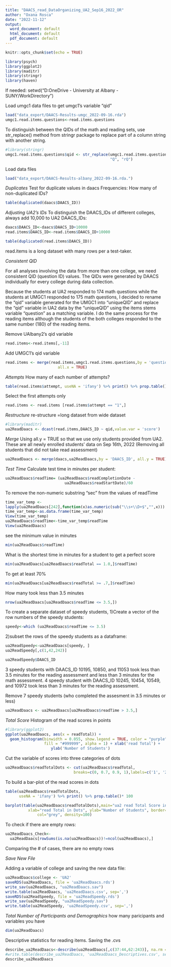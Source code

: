 ---
title: "DAACS_read_DataOrganizing_UA2_Sep16_2022_OR"
author: "Oxana Rosca"
date: "2022-11-12"
output:
  word_document: default
  html_document: default
  pdf_document: default
---

```{r setup, include=FALSE}
knitr::opts_chunk$set(echo = TRUE)
```

```{r}
library(psych)
library(ggplot2)
library(maditr)
library(stringr)
library(haven)
```

If needed:
setwd("D:OneDrive - University at Albany - SUNY/WorkDirectory")

Load umgc1 data files to get umgc1's variable "qid"
```{r}
load("data_export/DAACS-Results-umgc_2022-09-16.rda")
umgc1.read.items.questions<-read.items.questions
```

To distinguish between the QIDs of the math and reading sets, use str_replace() 
method from stringr package to replace part of a column string with another 
string. 
```{r}
#library(stringr)
umgc1.read.items.questions$qid <- str_replace(umgc1.read.items.questions$qid, 
                                              "Q", "rQ")
```

Load data files
```{r}
load("data_export/DAACS-Results-albany_2022-09-16.rda.")
```

*Duplicates*
Test for duplicate values in daacs
Frequencies: How many of non-duplicated IDs?
```{r}
table(duplicated(daacs$DAACS_ID))
```
*Adjusting UA2's IDs*
To distinguish the DAACS_IDs of different colleges, always add 10,000 to UA2 
DAACS_IDs:
```{r}
daacs$DAACS_ID<-daacs$DAACS_ID+10000
read.items$DAACS_ID<-read.items$DAACS_ID+10000
```

```{r}
table(duplicated(read.items$DAACS_ID))
```
read.items is a long dataset with many rows per a test-taker.

*Consistent QID*

For all analyses involving the data from more than one college, we need 
consistent QID (question ID) values. The QIDs were generated by DAACS 
individually for every college during data collection. 

Because the students at UA2 responded to 174 math questions while the students 
at UMGC1 responded to 175 math questions, I decided to rename the "qid" variable 
generated for the UMGC1 into "uniqueQID" and replace the "qid" variable in UA2 
data by the "uniqueQID" using the items stems variable "question" as a matching 
variable. I do the same process for the reading items although the students of 
the both colleges responded to the same number (180) of the reading items. 

Remove UAlbany2's qid variable
```{r}
read.items<-read.items[,-11]
```
Add UMGC1's qid variable
```{r}
read.items <- merge(read.items,umgc1.read.items.questions,by = 'question', 
                       all.x = TRUE)
```

*Attempts*
How many of each number of attempts?
```{r}
table(read.items$attempt, useNA = 'ifany') %>% print() %>% prop.table()* 100
```

Select the first attempts only
```{r}
read.items <- read.items [read.items$attempt == "1",]
```

*Restructure*
re-structure =long dataset from wide dataset
```{r}
#library(maditr)
ua2ReadDaacs <- dcast(read.items,DAACS_ID ~ qid,value.var = 'score')
```

*Merge*
Using all.y = TRUE so that we use only students provided from 
UA2. These are all newly enrolled students' data on Sep 16th, 2022 (Removing all 
students that did not take read assessment)
```{r}
ua2ReadDaacs <- merge(daacs,ua2ReadDaacs,by = 'DAACS_ID', all.y = TRUE)
```

*Test Time*
Calculate test time in minutes per student:
```{r}
ua2ReadDaacs$readTime= (ua2ReadDaacs$readCompletionDate - 
                          ua2ReadDaacs$readStartDate)/60
```

To remove the non-numeric substring "sec" from the values of readTime
```{r}
time_var_temp <- 
lapply(ua2ReadDaacs[242],function(x)as.numeric(sub("\\s+\\D+$","",x)))
time_var_temp<-as.data.frame(time_var_temp)
View(time_var_temp)
ua2ReadDaacs$readTime<-time_var_temp$readTime
View(ua2ReadDaacs)
```


see the minimum value in minutes
```{r}
min(ua2ReadDaacs$readTime)
```
What is the shortest time in minutes for a student to get a perfect score
```{r}
min(ua2ReadDaacs[ua2ReadDaacs$readTotal == 1.0,]$readTime)
```
To get at least 70%
```{r}
min(ua2ReadDaacs[ua2ReadDaacs$readTotal >= .7,]$readTime)
```
How many took less than 3.5 minutes
```{r}
nrow(ua2ReadDaacs[ua2ReadDaacs$readTime <= 3.5,])
```
To create a separate dataset of speedy students,
1)Create a vector of the row numbers of the speedy students:
```{r}
speedy<-which (ua2ReadDaacs$readTime <= 3.5)
```

2)subset the rows of the speedy students as a dataframe:
```{r}
ua2ReadSpeedy<-ua2ReadDaacs[speedy, ]
ua2ReadSpeedy[,c(1,42,242)]
```

```{r}
ua2ReadSpeedy$DAACS_ID
```

3 speedy students with DAACS_ID 10195, 10850, and 11053 took less than 3.5 
minutes for the reading assessment and less than 3 minutes for the math 
assessment.
4 speedy student with DAACS_ID 10245, 10454, 10549, and 10972 took less than 3 
minutes for the reading assessment.


Remove 7 speedy students (who completed the assesment in 3.5 minutes or less)
```{r}
ua2ReadDaacs <- ua2ReadDaacs[ua2ReadDaacs$readTime > 3.5,]
```

*Total Score*
Histogram of the read scores in points
```{r}
#library(ggplot2)
ggplot(ua2ReadDaacs, aes(x = readTotal)) + 
  geom_histogram(binwidth = 0.055, show.legend = TRUE, color = "purple", 
                 fill = "#999999", alpha = 1) + xlab('read Total') +   
                    ylab('Number of Students')
```
Cut the variable of scores into three categories of dots
```{r}
ua2ReadDaacs$readTotalDots <- cut(ua2ReadDaacs$readTotal,
                              breaks=c(0, 0.7, 0.9, 1),labels=c('1', '2', '3'))
```

To build a bar-plot of the read scores in dots
```{r}
table(ua2ReadDaacs$readTotalDots,
      useNA = 'ifany') %>% print() %>% prop.table()* 100
```

```{r}
barplot(table(ua2ReadDaacs$readTotalDots),main="ua2 read Total Score in Dots",
          xlab="read Total in Dots", ylab="Number of Students", border="purple", 
              col="grey", density=100)
```

To check if there are empty rows:
```{r}
ua2ReadDaacs_Check<-
  ua2ReadDaacs[rowSums(is.na(ua2ReadDaacs))!=ncol(ua2ReadDaacs),]
```
Comparing the # of cases, there are no empty rows

*Save New File*

Adding a variable of college and saving the new data file:
```{r}
ua2ReadDaacs$college <- 'UA2'
saveRDS(ua2ReadDaacs, file = 'ua2ReadDaacs.rds')
write_sav(ua2ReadDaacs, "ua2ReadDaacs.sav")
write.table(ua2ReadDaacs, 'ua2ReadDaacs.csv', sep=',')
saveRDS(ua2ReadSpeedy, file = 'ua2ReadSpeedy.rds')
write_sav(ua2ReadSpeedy, "ua2ReadSpeedy.sav")
write.table(ua2ReadSpeedy, 'ua2ReadSpeedy.csv', sep=',')
```

*Total Number of Participants and Demographics*
how many paricipants and variables you have 
```{r}
dim(ua2ReadDaacs)
```
Descriptive statistics for reading items. Saving the .cvs
```{r}
describe_ua2ReadDaacs<-describe(ua2ReadDaacs[,c(37:44,62:243)], na.rm = TRUE)
#write.table(describe_ua2ReadDaacs, 'ua2ReadDaacs_Descriptives.csv', sep=',')
describe_ua2ReadDaacs
```





